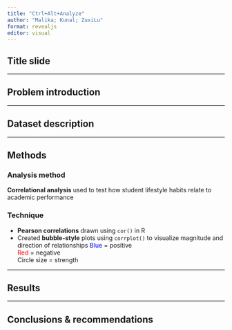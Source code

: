 ```yaml
---
title: "Ctrl+Alt+Analyze"
author: "Malika; Kunal; ZuxiLu"
format: revealjs
editor: visual
---
```


## Title slide

------------------------------------------------------------------------

## Problem introduction

------------------------------------------------------------------------

## Dataset description

------------------------------------------------------------------------

## Methods

### Analysis method

**Correlational analysis** used to test how student lifestyle habits relate to academic performance

### Technique

-   **Pearson correlations** drawn using `cor()` in R
-   Created **bubble-style** plots using `corrplot()` to visualize magnitude and direction of relationships [Blue]{style="color:blue"} = positive\
    [Red]{style="color:red"} = negative\
    Circle size = strength

------------------------------------------------------------------------

## Results

------------------------------------------------------------------------

## Conclusions & recommendations
